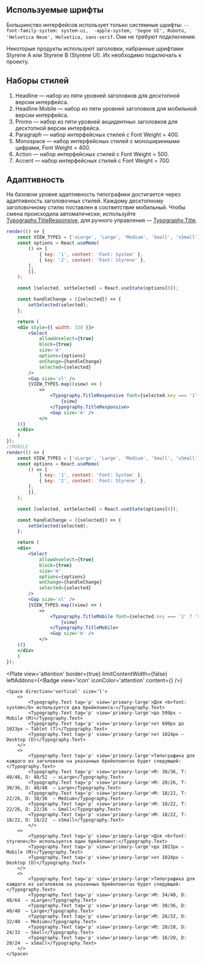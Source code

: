 
## Используемые шрифты

Большинство интерфейсов использует только системные шрифты: `--font-family-system: system-ui, 
-apple-system, 'Segoe UI', Roboto, 'Helvetica Neue', Helvetica, sans-serif`. Они не требуют подключения.  

Некоторые продукты используют заголовки, набранные шрифтами Styrene A или Styrene B (Styrene UI). Их необходимо подключать к проекту.

## Наборы стилей

1. Headline — набор из пяти уровней заголовков для десктопной версии интерфейса.
2. Headline Mobile — набор из пяти уровней заголовков для мобильной версии интерфейса.
3. Promo — набор из пяти уровней акцидентных заголовков для десктопной версии интерфейса.
4. Paragraph — набор интерфейсных стилей с Font Weight = 400.
5. Monospace — набор интерфейсных стилей с моноширинными цифрами, Font Weight = 400.
6. Action — набор интерфейсных стилей с Font Weight = 500.
7. Accent — набор интерфейсных стилей с Font Weight = 700.

## Адаптивность

На базовом уровне адаптивность типографики достигается через адаптивность заголовочных стилей. 
Каждому десктопному заголовочному стилю поставлен в соответствие мобильный. 
Чтобы смена происходила автоматически, используйте [Typography.TitleResponsive](/docs/components-typography--typography-title-responsive), для ручного управления — [Typography.Title](/docs/components-typography--typography-title).

```jsx live
render(() => {
    const VIEW_TYPES = ['xLarge', 'Large', 'Medium', 'Small', 'xSmall'];
    const options = React.useMemo(
        () => [
            { key: '1', content: 'Font: System' },
            { key: '2', content: 'Font: Styrene' },
        ],
        [],
    );

    const [selected, setSelected] = React.useState(options[0]);

    const handleChange = ({selected}) => {
        setSelected(selected);
    };

    return (
    <div style={{ width: 320 }}>
        <Select
            allowUnselect={true}
            block={true}
            size='m'
            options={options}
            onChange={handleChange}
            selected={selected}
        />
        <Gap size='xl' />
        {VIEW_TYPES.map((view) => (
            <>
                <Typography.TitleResponsive font={selected.key === '1' ? 'system' : 'styrene'} view={view.toLowerCase()} color={color} key={view} tag='div'>
                    {view}
                </Typography.TitleResponsive>
                <Gap size='m' />
            </>
    ))}
    </div>
    )
});
//MOBILE
render(() => {
    const VIEW_TYPES = ['xLarge', 'Large', 'Medium', 'Small', 'xSmall'];
    const options = React.useMemo(
        () => [
            { key: '1', content: 'Font: System' },
            { key: '2', content: 'Font: Styrene' },
        ],
        [],
    );

    const [selected, setSelected] = React.useState(options[0]);

    const handleChange = ({selected}) => {
        setSelected(selected);
    };

    return (
    <div>
        <Select
            allowUnselect={true}
            block={true}
            size='m'
            options={options}
            onChange={handleChange}
            selected={selected}
        />
        <Gap size='xl' />
        {VIEW_TYPES.map((view) => (
            <>
                <Typography.TitleMobile font={selected.key === '1' ? 'system' : 'styrene'} view={view.toLowerCase()} color={color} key={view} tag='div'>
                    {view}
                </Typography.TitleMobile>
                <Gap size='m' />
            </>
    ))}
    </div>
    )
});
```

<Plate
    view='attention'
    border={true}
    limitContentWidth={false}
    leftAddons={<Badge view='icon' iconColor='attention' content={<AlertCircleMIcon />} />}
>
    <Space direction='vertical' size='l'>
        <>
            <Typography.Text tag='p' view='primary-large'>Для <b>font: system</b> используется два брейкпоинта:</Typography.Text>
            <Typography.Text tag='p' view='primary-large'>до 599px — Mobile (M)</Typography.Text>
            <Typography.Text tag='p' view='primary-large'>от 600px до 1023px — Tablet (T)</Typography.Text>
            <Typography.Text tag='p' view='primary-large'>от 1024px — Desktop (D)</Typography.Text>
        </>
        <>
            <Typography.Text tag='p' view='primary-large'>Типографика для каждого из заголовков на указанных брейкпоинтах будет следующей:</Typography.Text>
            <Typography.Text tag='p' view='primary-large'>M: 30/36, T: 40/48, D: 48/52  — xLarge</Typography.Text>
            <Typography.Text tag='p' view='primary-large'>M: 20/26, T: 30/36, D: 40/48  — Large</Typography.Text>
            <Typography.Text tag='p' view='primary-large'>M: 18/22, T: 22/26, D: 30/36  — Medium</Typography.Text>
            <Typography.Text tag='p' view='primary-large'>M: 18/22, T: 22/26, D: 22/26  — Small</Typography.Text>
            <Typography.Text tag='p' view='primary-large'>M: 18/22, T: 18/22, D: 18/22  — xSmall</Typography.Text>
            </>
        <>
            <Typography.Text tag='p' view='primary-large'>Для <b>font: styrene</b> используется один брейкпоинт:</Typography.Text>
            <Typography.Text tag='p' view='primary-large'>до 1023px — Mobile (M)</Typography.Text>
            <Typography.Text tag='p' view='primary-large'>от 1024px — Desktop (D)</Typography.Text>
        </>
        <>
            <Typography.Text tag='p' view='primary-large'>Типографика для каждого из заголовков на указанных брейкпоинтах будет следующей:</Typography.Text>
            <Typography.Text tag='p' view='primary-large'>M: 34/40, D: 48/64  — xLarge</Typography.Text>
            <Typography.Text tag='p' view='primary-large'>M: 30/36, D: 40/48  — Large</Typography.Text>
            <Typography.Text tag='p' view='primary-large'>M: 26/32, D: 32/40  — Medium</Typography.Text>
            <Typography.Text tag='p' view='primary-large'>M: 20/28, D: 24/32  — Small</Typography.Text>
            <Typography.Text tag='p' view='primary-large'>M: 16/20, D: 20/24  — xSmall</Typography.Text>
        </>
    </Space>
</Plate>
